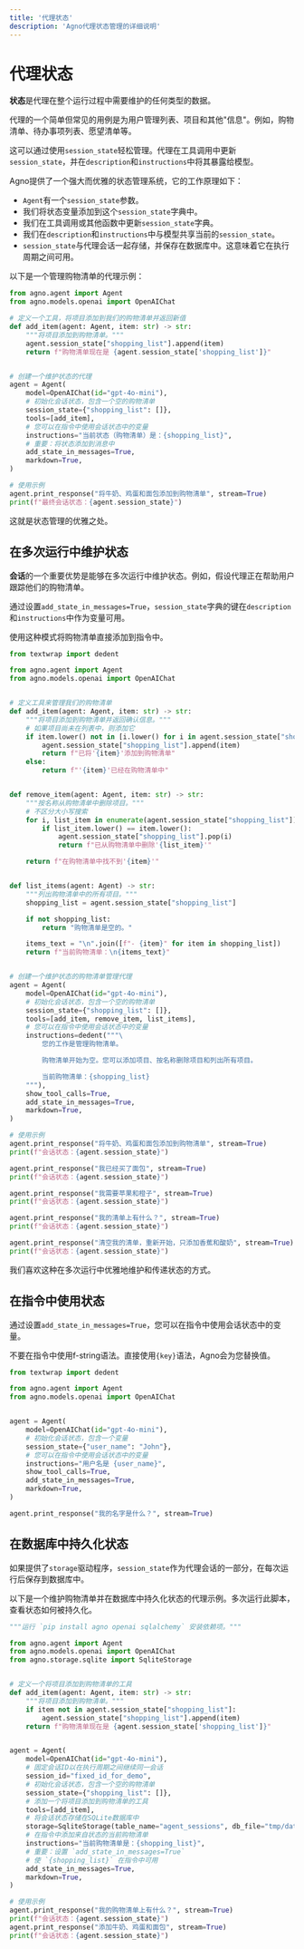 ```yaml
---
title: '代理状态'
description: 'Agno代理状态管理的详细说明'
---
```


# 代理状态

**状态**是代理在整个运行过程中需要维护的任何类型的数据。

代理的一个简单但常见的用例是为用户管理列表、项目和其他"信息"。例如，购物清单、待办事项列表、愿望清单等。

这可以通过使用`session_state`轻松管理。代理在工具调用中更新`session_state`，并在`description`和`instructions`中将其暴露给模型。

Agno提供了一个强大而优雅的状态管理系统，它的工作原理如下：

* `Agent`有一个`session_state`参数。
* 我们将状态变量添加到这个`session_state`字典中。
* 我们在工具调用或其他函数中更新`session_state`字典。
* 我们在`description`和`instructions`中与模型共享当前的`session_state`。
* `session_state`与代理会话一起存储，并保存在数据库中。这意味着它在执行周期之间可用。

以下是一个管理购物清单的代理示例：

```python
from agno.agent import Agent
from agno.models.openai import OpenAIChat

# 定义一个工具，将项目添加到我们的购物清单并返回新值
def add_item(agent: Agent, item: str) -> str:
    """将项目添加到购物清单。"""
    agent.session_state["shopping_list"].append(item)
    return f"购物清单现在是 {agent.session_state['shopping_list']}"


# 创建一个维护状态的代理
agent = Agent(
    model=OpenAIChat(id="gpt-4o-mini"),
    # 初始化会话状态，包含一个空的购物清单
    session_state={"shopping_list": []},
    tools=[add_item],
    # 您可以在指令中使用会话状态中的变量
    instructions="当前状态（购物清单）是：{shopping_list}",
    # 重要：将状态添加到消息中
    add_state_in_messages=True,
    markdown=True,
)

# 使用示例
agent.print_response("将牛奶、鸡蛋和面包添加到购物清单", stream=True)
print(f"最终会话状态：{agent.session_state}")
```

这就是状态管理的优雅之处。

## 在多次运行中维护状态

**会话**的一个重要优势是能够在多次运行中维护状态。例如，假设代理正在帮助用户跟踪他们的购物清单。

通过设置`add_state_in_messages=True`，`session_state`字典的键在`description`和`instructions`中作为变量可用。

使用这种模式将购物清单直接添加到指令中。

```python
from textwrap import dedent

from agno.agent import Agent
from agno.models.openai import OpenAIChat


# 定义工具来管理我们的购物清单
def add_item(agent: Agent, item: str) -> str:
    """将项目添加到购物清单并返回确认信息。"""
    # 如果项目尚未在列表中，则添加它
    if item.lower() not in [i.lower() for i in agent.session_state["shopping_list"]]:
        agent.session_state["shopping_list"].append(item)
        return f"已将'{item}'添加到购物清单"
    else:
        return f"'{item}'已经在购物清单中"


def remove_item(agent: Agent, item: str) -> str:
    """按名称从购物清单中删除项目。"""
    # 不区分大小写搜索
    for i, list_item in enumerate(agent.session_state["shopping_list"]):
        if list_item.lower() == item.lower():
            agent.session_state["shopping_list"].pop(i)
            return f"已从购物清单中删除'{list_item}'"

    return f"在购物清单中找不到'{item}'"


def list_items(agent: Agent) -> str:
    """列出购物清单中的所有项目。"""
    shopping_list = agent.session_state["shopping_list"]

    if not shopping_list:
        return "购物清单是空的。"

    items_text = "\n".join([f"- {item}" for item in shopping_list])
    return f"当前购物清单：\n{items_text}"


# 创建一个维护状态的购物清单管理代理
agent = Agent(
    model=OpenAIChat(id="gpt-4o-mini"),
    # 初始化会话状态，包含一个空的购物清单
    session_state={"shopping_list": []},
    tools=[add_item, remove_item, list_items],
    # 您可以在指令中使用会话状态中的变量
    instructions=dedent("""\
        您的工作是管理购物清单。

        购物清单开始为空。您可以添加项目、按名称删除项目和列出所有项目。

        当前购物清单：{shopping_list}
    """),
    show_tool_calls=True,
    add_state_in_messages=True,
    markdown=True,
)

# 使用示例
agent.print_response("将牛奶、鸡蛋和面包添加到购物清单", stream=True)
print(f"会话状态：{agent.session_state}")

agent.print_response("我已经买了面包", stream=True)
print(f"会话状态：{agent.session_state}")

agent.print_response("我需要苹果和橙子", stream=True)
print(f"会话状态：{agent.session_state}")

agent.print_response("我的清单上有什么？", stream=True)
print(f"会话状态：{agent.session_state}")

agent.print_response("清空我的清单，重新开始，只添加香蕉和酸奶", stream=True)
print(f"会话状态：{agent.session_state}")
```

我们喜欢这种在多次运行中优雅地维护和传递状态的方式。

## 在指令中使用状态

通过设置`add_state_in_messages=True`，您可以在指令中使用会话状态中的变量。

不要在指令中使用f-string语法。直接使用`{key}`语法，Agno会为您替换值。

```python
from textwrap import dedent

from agno.agent import Agent
from agno.models.openai import OpenAIChat


agent = Agent(
    model=OpenAIChat(id="gpt-4o-mini"),
    # 初始化会话状态，包含一个变量
    session_state={"user_name": "John"},
    # 您可以在指令中使用会话状态中的变量
    instructions="用户名是 {user_name}",
    show_tool_calls=True,
    add_state_in_messages=True,
    markdown=True,
)

agent.print_response("我的名字是什么？", stream=True)
```

## 在数据库中持久化状态

如果提供了`storage`驱动程序，`session_state`作为代理会话的一部分，在每次运行后保存到数据库中。

以下是一个维护购物清单并在数据库中持久化状态的代理示例。多次运行此脚本，查看状态如何被持久化。

```python
"""运行 `pip install agno openai sqlalchemy` 安装依赖项。"""

from agno.agent import Agent
from agno.models.openai import OpenAIChat
from agno.storage.sqlite import SqliteStorage


# 定义一个将项目添加到购物清单的工具
def add_item(agent: Agent, item: str) -> str:
    """将项目添加到购物清单。"""
    if item not in agent.session_state["shopping_list"]:
        agent.session_state["shopping_list"].append(item)
    return f"购物清单现在是 {agent.session_state['shopping_list']}"


agent = Agent(
    model=OpenAIChat(id="gpt-4o-mini"),
    # 固定会话ID以在执行周期之间继续同一会话
    session_id="fixed_id_for_demo",
    # 初始化会话状态，包含一个空的购物清单
    session_state={"shopping_list": []},
    # 添加一个将项目添加到购物清单的工具
    tools=[add_item],
    # 将会话状态存储在SQLite数据库中
    storage=SqliteStorage(table_name="agent_sessions", db_file="tmp/data.db"),
    # 在指令中添加来自状态的当前购物清单
    instructions="当前购物清单是：{shopping_list}",
    # 重要：设置 `add_state_in_messages=True`
    # 使 `{shopping_list}` 在指令中可用
    add_state_in_messages=True,
    markdown=True,
)

# 使用示例
agent.print_response("我的购物清单上有什么？", stream=True)
print(f"会话状态：{agent.session_state}")
agent.print_response("添加牛奶、鸡蛋和面包", stream=True)
print(f"会话状态：{agent.session_state}")
```
